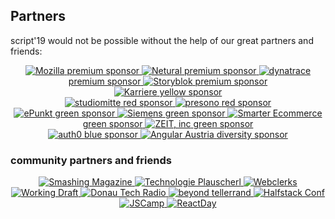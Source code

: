 
## Partners

script'19 would not be possible without the help of our great partners and friends:

<style jsx>{`
  a > * {
    display: block;
  }

  a > img {
    margin: 0 auto;
  }

  a {
    text-align: center;
  }
  
  span {
    font-size: 1rem;
  }

  img {
    padding: 0.5rem 1.5rem;
  }

  .small {
    height: 40px;
  }

  .med {
    height: 50px;
  }

  .lg {
    height: 60px;
  }

  .sm-padding {
    padding: 0.5rem;
  }

  .sm-margin {
    margin: 0.5rem;
  }
`}</style>


<Center>
  <a className="sm-margin" href="https://mozilla.com" rel="noopener">
    <img className="lg" alt="Mozilla" src="/static/assets/images/partner/mozilla.png?v=2" />
    <span>premium sponsor</span>
  </a>
  <a className="sm-margin" href="https://netural.com" rel="noopener">
    <img className="small" alt="Netural" src="/static/assets/images/partner/netural.svg?v=2" />
    <span>premium sponsor</span>
  </a>
  <a className="sm-margin" href="https://dynatrace.com" rel="noopener">
    <img className="lg" alt="dynatrace" src="/static/assets/images/partner/dynatrace.png?v=2" />
    <span>premium sponsor</span>
  </a>
  <a className="sm-margin" href="https://storyblok.com" rel="noopener">
    <img className="lg" alt="Storyblok" src="/static/assets/images/partner/storyblok.png?v=2" />
    <span>premium sponsor</span>
  </a>
</Center>


<Center>
  <a href="https://karriere.at" rel="noopener" >
    <img className="small" alt="Karriere" src="/static/assets/images/partner/karriere.png?v=2" />
    <span>yellow sponsor</span>
  </a>
</Center>


<Center>
  <a href="https://studiomitte.com" rel="noopener" >
    <img className="lg" alt="studiomitte" src="/static/assets/images/partner/studiomitte.svg?v=2" />
    <span>red sponsor</span>
  </a>
  <a href="https://presono.com" rel="noopener" >
    <img className="lg" alt="presono" src="/static/assets/images/partner/presono.svg?v=2" />
    <span>red sponsor</span>
  </a>
</Center>



<Center>
  <a href="https://epunkt.com" rel="noopener" >
    <img  alt="ePunkt" src="/static/assets/images/partner/epunkt.png?v=1?v=2" />
    <span>green sponsor</span>
  </a>
  <a href="https://siemens.com/" rel="noopener" >
    <img  alt="Siemens" src="/static/assets/images/partner/siemens.jpg?v=1?v=2" />
    <span>green sponsor</span>
  </a>
  <a href="https://smarter-ecommerce.com/" rel="noopener" >
    <img  alt="Smarter Ecommerce" src="/static/assets/images/partner/smec.jpg?v=1" />
    <span>green sponsor</span>
  </a>
  <a href="https://zeit.co/" rel="noopener" >
    <img alt="ZEIT, inc" src="/static/assets/images/partner/zeit.svg?v=1?v=2" />
    <span>green sponsor</span>
  </a>
</Center>


<Center>
  <a href="https://auth0.com" rel="noopener" >
    <img className="small" alt="auth0" src="/static/assets/images/partner/auth0.svg?v=2" />
    <span>blue sponsor</span>
  </a>

  <a href="https://angular-austria.at" rel="noopener" >
    <img className="small" alt="Angular Austria" src="/static/assets/images/partner/angularaustria.png?v=2" />
    <span>diversity sponsor</span>
  </a>
</Center>

### community partners and friends

<Center>
  <a href="https://smashingmagazine.com" rel="noopener" >
    <img className="small sm-padding sm-margin" alt="Smashing Magazine" src="/static/assets/images/partner/smashing.png?v=2" />
  </a>
  <a href="https://technologieplauscherl.at" rel="noopener" >
    <img className="small sm-padding sm-margin" alt="Technologie Plauscherl" src="/static/assets/images/partner/plauscherl.jpeg?v=2" />
  </a>
  <a href="https://webclerks.at" rel="noopener" >
    <img className="small sm-padding sm-margin" alt="Webclerks" src="/static/assets/images/partner/webclerks.png?v=2" />
  </a>
  <a href="https://workingdraft.de" rel="noopener" >
    <img className="small sm-padding sm-margin" alt="Working Draft" src="/static/assets/images/partner/workingdraft.png?v=2" />
  </a>
  <a href="https://dtr.fm" rel="noopener" >
    <img className="small sm-padding sm-margin" alt="Donau Tech Radio" src="/static/assets/images/partner/dtr.jpg?v=2" />
  </a>
  <a href="https://beyondtellerrand.com" rel="noopener" >
    <img className="small sm-padding sm-margin" alt="beyond tellerrand" src="/static/assets/images/partner/beyond.png?v=2" />
  </a>
  <a href="https://halfstackconf.com" rel="noopener" >
    <img className="small sm-padding sm-margin" alt="Halfstack Conf" src="/static/assets/images/partner/halfstack-logo.svg?v=2" />
  </a>
  <a href="https://jscamp.tech" rel="noopener" >
    <img className="med sm-padding sm-margin" alt="JSCamp" src="/static/assets/images/partner/jscamp.svg?v=2" />
  </a>
  <a href="https://reactday.berlin" rel="noopener" >
    <img className="med sm-padding sm-margin" alt="ReactDay" src="/static/assets/images/partner/react-berlin.png?v=2" />
  </a>
</Center>
